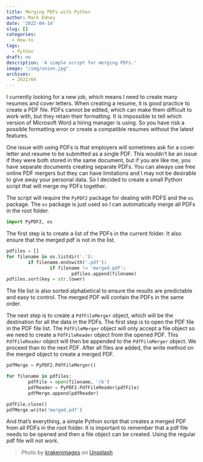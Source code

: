 ```yaml
---
title: Merging PDFs with Python
author: Mark Edney
date: '2022-04-14'
slug: []
categories:
  - How-to
tags:
  - Python
draft: no
description: 'A simple script for merging PDFs.'
image: "/img/union.jpg"
archives:
  - 2022/04
---
```


I currently looking for a new job, which means I need to create many resumes and cover letters. When creating a resume, it is good practice to create a PDF file. PDFs cannot be edited, which can make them difficult to work with, but they retain their formatting. It is impossible to tell which version of Microsoft Word a hiring manager is using. So you have risk a possible formatting error or create a compatible resumes without the latest features. 

One issue with using PDFs is that employers will sometimes ask for a cover letter and resume to be submitted as a single PDF. This wouldn't be an issue if they were both stored in the same document, but if you are like me, you have separate documents creating separate PDFs. You can always use free online PDF mergers but they can have limitations and I may not be desirable to give away your personal data. So I decided to create a small Python script that will merge my PDFs together.  

The script will require the `PyPDF2` package for dealing with PDFS and the `os` package. The `os` package is just used so I can automatically merge all PDFs in the root folder.

```python
import PyPDF2, os
```

The first step is to create a list of the PDFs in the current folder. It also ensure that the merged pdf is not in the list. 

```python
pdfiles = []
for filename in os.listdir('.'):
        if filename.endswith('.pdf'):
                if filename != 'merged.pdf':
                        pdfiles.append(filename)
pdfiles.sort(key = str.lower)
```

The file list is also sorted alphabetical to ensure the results are predictable and easy to control. The merged PDF will contain the PDFs in the same order. 

The next step is to create a `PdfFileMerger` object, which will be the destination for all the data in the PDFs. The first step is to open the PDF file in the PDF file list. The `PdfFileMerger` object will only accept a file object so we need to create a `PdfFileReader` object from the opened PDF. This `PdfFileReader` object will then be appended to the `PdfFileMerger` object. We proceed than to the next PDF. After all files are added, the write method on the merged object to create a merged PDF.   

```python
pdfMerge = PyPDF2.PdfFileMerger()

for filename in pdfiles:
        pdfFile = open(filename, 'rb')
        pdfReader = PyPDF2.PdfFileReader(pdfFile)
        pdfMerge.append(pdfReader)

pdfFile.close()
pdfMerge.write('merged.pdf')
```

And that's everything, a simple Python script that creates a merged PDF from all PDFs in the root folder. It is important to remember that a pdf file needs to be opened and then a file object can be created. Using the regular pdf file will not work. 

> Photo by [krakenimages](https://unsplash.com/@krakenimages?utm_source=unsplash&utm_medium=referral&utm_content=creditCopyText) on [Unsplash](https://unsplash.com/s/photos/union?utm_source=unsplash&utm_medium=referral&utm_content=creditCopyText)
  